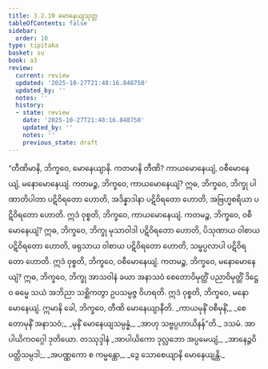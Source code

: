 ```yaml
---
title: 3.2.10 မောနေယျသုတ္တ
tableOfContents: false
sidebar:
  order: 10
type: tipitaka
basket: su
book: a3
review:
  current: review
  updated: '2025-10-27T21:48:16.848750'
  updated_by: ''
  notes: ''
  history:
  - state: review
    date: '2025-10-27T21:48:16.848750'
    updated_by: ''
    notes: ''
    previous_state: draft
---
```



<ReviewStatus review={frontmatter.review} showDetails={true} />

<HypothesisAnnotation frontmatter={frontmatter} />

<DynamicBreadcrumb />

<Division number="123" book="a3" e="ch" v="15" p="276">

<Paragraph number="953" book="a3">
“တီဏိမာနိ, ဘိက္ခဝေ, မောနေယျာနိ. ကတမာနိ တီဏိ? ကာယမောနေယျံ, ဝစီမောနေယျံ, မနောမောနေယျံ. ကတမဉ္စ, ဘိက္ခဝေ, ကာယမောနေယျံ? ဣဓ, ဘိက္ခဝေ, ဘိက္ခု ပါဏာတိပါတာ ပဋိဝိရတော ဟောတိ, အဒိန္နာဒါနာ ပဋိဝိရတော ဟောတိ, အဗြဟ္မစရိယာ ပဋိဝိရတော ဟောတိ. ဣဒံ ဝုစ္စတိ, ဘိက္ခဝေ, ကာယမောနေယျံ.
</Paragraph>

<Paragraph number="954" book="a3">
ကတမဉ္စ, ဘိက္ခဝေ, ဝစီမောနေယျံ? ဣဓ, ဘိက္ခဝေ, ဘိက္ခု မုသာဝါဒါ ပဋိဝိရတော ဟောတိ, ပိသုဏာယ ဝါစာယ ပဋိဝိရတော ဟောတိ, ဖရုသာယ ဝါစာယ ပဋိဝိရတော ဟောတိ, သမ္ဖပ္ပလာပါ ပဋိဝိရတော ဟောတိ. ဣဒံ ဝုစ္စတိ, ဘိက္ခဝေ, ဝစီမောနေယျံ.
</Paragraph>

<Paragraph number="955" book="a3">
ကတမဉ္စ, ဘိက္ခဝေ, မနောမောနေယျံ? ဣဓ, ဘိက္ခဝေ, ဘိက္ခု အာသဝါနံ ခယာ အနာသဝံ စေတောဝိမုတ္တိံ ပညာဝိမုတ္တိံ ဒိဋ္ဌေဝ ဓမ္မေ သယံ အဘိညာ သစ္ဆိကတွာ ဥပသမ္ပဇ္ဇ ဝိဟရတိ. ဣဒံ ဝုစ္စတိ, ဘိက္ခဝေ, မနောမောနေယျံ. ဣမာနိ ခေါ, ဘိက္ခဝေ, တီဏိ မောနေယျာနီတိ.
</Paragraph>

<Paragraph number="956" type="verses" book="a3">
_ကာယမုနိံ ဝစီမုနိံ,_  
_စေတောမုနိံ အနာသဝံ;_  
_မုနိံ မောနေယျသမ္ပန္နံ,_  
_အာဟု သဗ္ဗပ္ပဟာယိနန်”တိ._  


</Paragraph>
</Division>

<Paragraph number="957" type="center" book="a3">
ဒသမံ.



</Paragraph>

<Paragraph number="958" type="center" book="a3">
အာပါယိကဝဂ္ဂေါ ဒုတိယော.



</Paragraph>

<Paragraph number="959" type="center" book="a3">
တဿုဒ္ဒါနံ


</Paragraph>

<Paragraph number="960" type="verses" book="a3">
_အာပါယိကော ဒုလ္လဘော အပ္ပမေယျံ,_  
_အာနေဉ္ဇဝိပတ္တိသမ္ပဒါ;_  
_အပဏ္ဏကော စ ကမ္မန္တော,_  
_ဒွေ သောစေယျာနိ မောနေယျန္တိ._
</Paragraph>